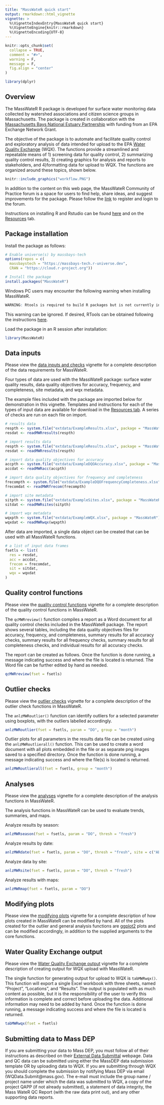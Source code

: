 ```yaml
---
title: "MassWateR quick start"
output: rmarkdown::html_vignette
vignette: >
  %\VignetteIndexEntry{MassWateR quick start}
  %\VignetteEngine{knitr::rmarkdown}
  %\VignetteEncoding{UTF-8}
---
```


```r
knitr::opts_chunk$set(
  collapse = TRUE,
  comment = "#>", 
  warning = F, 
  message = F, 
  fig.align = "center"
)

library(dplyr)
```

## Overview

The MassWateR R package is developed for surface water monitoring data collected by watershed associations and citizen science groups in Massachusetts. The package is created in collaboration with the [Massachusetts Bays National Estuary Partnership](https://www.mass.gov/orgs/massachusetts-bays-national-estuary-partnership) with funding from an EPA Exchange Network Grant.

The objective of the package is to automate and facilitate quality control and exploratory analysis of data intended for upload to the EPA [Water Quality Exchange](https://www.epa.gov/waterdata/water-quality-data) (WQX). The functions provide a streamlined and repeatable means of 1) screening data for quality control, 2) summarizing quality control results, 3) creating graphics for analysis and reports to stakeholders, and 4)formatting data for upload to WQX. The functions are organized around these topics, shown below.

```r
knitr::include_graphics("workflow.PNG")
```

In addition to the content on this web page, the MassWateR Community of Practice forum is a space for users to find help, share ideas, and suggest improvements for the package.  Please follow the [link](https://massbays.discourse.group/c/masswater-r-tools/5) to register and login to the forum.

Instructions on installing R and Rstudio can be found [here](https://massbays-tech.github.io/intro-to-r/setup.html) and on the [Resources](https://massbays-tech.github.io/MassWateR/RESOURCES.html) tab. 

## Package installation

Install the package as follows:

```r
# Enable universe(s) by massbays-tech
options(repos = c(
  massbaystech = "https://massbays-tech.r-universe.dev",
  CRAN = "https://cloud.r-project.org"))

# Install the package
install.packages("MassWateR")
```

Windows PC users may encounter the following warning when installing MassWateR.

```r
WARNING: Rtools is required to build R packages but is not currently installed. Please download and install the appropriate version of Rtools before proceeding: https://cran.rstudio.com/bin/windows/Rtools/
```

This warning can be ignored.  If desired, RTools can be obtained following the instructions [here](https://cran.rstudio.com/bin/windows/Rtools/).

Load the package in an R session after installation:

```r
library(MassWateR)
```

## Data inputs

Please view the [data inputs and checks](https://massbays-tech.github.io/MassWateR/articles/inputs.html) vignette for a complete description of the data requirements for MassWateR.

Four types of data are used with the MassWateR package: surface water quality results, data quality objectives for accuracy, frequency, and completeness, site metadata, and wqx metadata.

The example files included with the package are imported below for demonstration in this vignette. Templates and instructions for each of the types of input data are available for download in the [Resources tab](/MassWateR/RESOURCES.md).  A series of checks are run on each file on import.

```r
# results data
respth <- system.file("extdata/ExampleResults.xlsx", package = "MassWateR")
resdat <- readMWRresults(respth)

# import results data
respth <- system.file("extdata/ExampleResults.xlsx", package = "MassWateR")
resdat <- readMWRresults(respth)

# import data quality objectives for accuracy
accpth <- system.file("extdata/ExampleDQOAccuracy.xlsx", package = "MassWateR")
accdat <- readMWRacc(accpth)

# import data quality objectives for frequency and completeness
frecompth <- system.file("extdata/ExampleDQOFrequencyCompleteness.xlsx", package = "MassWateR")
frecomdat <- readMWRfrecom(frecompth)

# import site metadata
sitpth <- system.file("extdata/ExampleSites.xlsx", package = "MassWateR")
sitdat <- readMWRsites(sitpth)

# import wqx metadata
wqxpth <- system.file("extdata/ExampleWQX.xlsx", package = "MassWateR")
wqxdat <- readMWRwqx(wqxpth)
```

After data are imported, a single data object can be created that can be used with all MassWateR functions. 

```r
# a list of input data frames
fsetls <- list(
  res = resdat, 
  acc = accdat,
  frecom = frecomdat,
  sit = sitdat, 
  wqx = wqxdat
)
```

## Quality control functions

Please view the [quality control functions](https://massbays-tech.github.io/MassWateR/articles/qcoverview.html) vignette for a complete description of the quality control functions in MassWateR.

The `qcMWRreview()` function compiles a report as a Word document for all quality control checks included in the MassWateR package.  The report shows several tables, including the data quality objectives files for accuracy, frequency, and completeness, summary results for all accuracy checks, summary results for all frequency checks, summary results for all completeness checks, and individual results for all accuracy checks.

The report can be created as follows.  Once the function is done running, a message indicating success and where the file is located is returned.  The Word file can be further edited by hand as needed.  

```r
qcMWRreview(fset = fsetls)
```

## Outlier checks

Please view the [outlier checks](https://massbays-tech.github.io/MassWateR/articles/outlierchecks.html) vignette for a complete description of the outlier check functions in MassWateR.

The `anlzMWRoutlier()` function can identify outliers for a selected parameter using boxplots, with the outliers labelled accordingly.

```r
anlzMWRoutlier(fset = fsetls, param = "DO", group = "month")
```

Outlier plots for all parameters in the results data file can be created using the `anlzMWRoutlierall()` function. This can be used to create a word document with all plots embedded in the file or as separate png images saved to a specified directory. Once the function is done running, a message indicating success and where the file(s) is located is returned.  

```r
anlzMWRoutlierall(fset = fsetls, group = "month")
```

## Analyses

Please view the [analyses](https://massbays-tech.github.io/MassWateR/articles/analysis.html) vignette for a complete description of the analysis functions in MassWateR.

The analysis functions in MassWateR can be used to evaluate trends, summaries, and maps. 

Analyze results by season: 

```r
anlzMWRseason(fset = fsetls, param = "DO", thresh = "fresh")
```

Analyze results by date:

```r
anlzMWRdate(fset = fsetls, param = "DO", thresh = "fresh", site = c("ABT-026", "ABT-077"))
```

Analyze data by site:

```r
anlzMWRsite(fset = fsetls, param = "DO", thresh = "fresh")
```

Analyze results with maps:

```r
anlzMWRmap(fset = fsetls, param = "DO")
```

## Modifying plots

Please view the [modifying plots](https://massbays-tech.github.io/MassWateR/articles/modifying.html) vignette for a complete description of how plots created in MassWateR can be modified by hand.  All of the plots created for the outlier and general analysis functions are [ggplot2](https://ggplot2.tidyverse.org/index.html) plots and can be modified accordingly, in addition to the supplied arguments to the core functions. 

## Water Quality Exchange output

Please view the [Water Quality Exchange output](https://massbays-tech.github.io/MassWateR/articles/wqx.html) vignette for a complete description of creating output for WQX upload with MassWateR.

The single function for generating output for upload to WQX is `tabMWRwqx()`.  This function will export a single Excel workbook with three sheets, named "Project", "Locations", and "Results". The output is populated with as much content as possible, but it is the responsibility of the user to verify this information is complete and correct before uploading the data. Additional information may need to be added by hand. Once the function is done running, a message indicating success and where the file is located is returned. 

```r
tabMWRwqx(fset = fsetls)
```

## Submitting data to Mass DEP

If you are submitting your data to Mass DEP, you must follow all of their instructions as described on their [External Data Submittal](https://www.mass.gov/guides/external-data-submittals-to-the-watershed-planning-program) webpage. Data and QC data can be submitted using either the MassDEP data submission template OR by uploading data to WQX. If you are submitting through WQX you should complete the submission by notifying Mass DEP via email (WQData.Submit@mass.gov).  The e-mail must include the group name / project name under which the data was submitted to WQX, a copy of the project QAPP (if not already submitted), a statement of data integrity, the Mass WateR QC Report (with the raw data print out), and any other supporting data reports.
